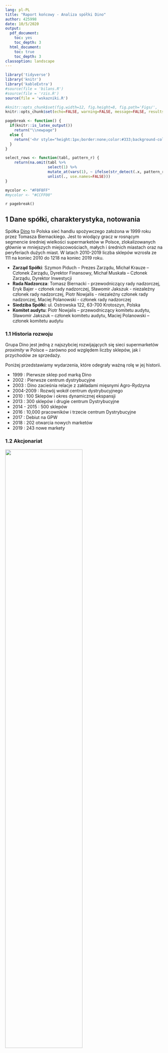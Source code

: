 ```yaml
---
lang: pl-PL
title: "Raport końcowy - Analiza spółki Dino"
author: 425998
date: 10/5/2020
output:
  pdf_document: 
    toc: yes
    toc_depth: 3
  html_document:
    toc: true
    toc_depth: 3
classoption: landscape
---
```


```r
library('tidyverse')
library('knitr')
library('kableExtra')
#source(file = 'bilans.R')
#source(file = 'rzis.R')
source(file = 'wskazniki.R')

#knitr::opts_chunk$set(fig.width=12, fig.height=8, fig.path='Figs/',
knitr::opts_chunk$set(echo=FALSE, warning=FALSE, message=FALSE, results='asis')
```

```r
pagebreak <- function() {
  if(knitr::is_latex_output())
    return("\\newpage")
  else {
    return('<hr style="height:1px;border:none;color:#333;background-color:#333;" /> <div style="page-break-before: always;" />')
  }
}

select_rows <- function(tabl, pattern_r) {
    return(na.omit(tabl %>% 
                   select(1) %>% 
                   mutate_at(vars(1), ~ ifelse(str_detect(.x, pattern_r), row_number(), NA)) %>% 
                   unlist(., use.names=FALSE)))
}

mycolor <- "#F0F8FF"
#mycolor <- "#CCFF00"

```

`r pagebreak()`

## 1 Dane spółki, charakterystyka, notowania

Spółka [Dino](https://grupadino.pl) to Polska sieć handlu spożywczego założona w 1999 roku przez Tomasza Biernackiego. Jest to wiodący gracz w rosnącym segmencie średniej wielkości supermarketów w Polsce, zlokalizowanych głównie w mniejszych miejscowościach, małych i średnich
miastach oraz na peryferiach dużych miast. W latach 2010-2019 liczba sklepów wzrosła ze 111 na koniec 2010 do 1218 na koniec 2019 roku.

* **Zarząd Spółki**: Szymon Piduch – Prezes Zarządu, Michał Krauze – Członek Zarządu, Dyrektor Finansowy, Michał Muskała – Członek Zarządu, Dyrektor Inwestycji
* **Rada Nadzorcza**: Tomasz Biernacki - przewodniczący rady nadzorczej, Eryk Bajer - członek rady nadzorczej, Sławomir Jakszuk - niezależny członek rady nadzorczej, Piotr Nowjalis - niezależny członek rady nadzorczej, Maciej Polanowski - członek rady nadzorczej
* **Siedziba Spółki**: ul. Ostrowska 122, 63-700 Krotoszyn, Polska
* **Komitet audytu**: Piotr Nowjalis – przewodniczący komitetu audytu, Sławomir Jakszuk – członek komitetu audytu, Maciej Polanowski – członek komitetu audytu

### 1.1 Historia rozwoju

Grupa Dino jest jedną z najszybciej rozwijających się sieci supermarketów *proximity* w Polsce – zarówno pod względem liczby sklepów, jak i przychodów ze sprzedaży.

Poniżej przedstawiamy wydarzenia, które odegrały ważną rolę w jej historii.

- 1999 : Pierwsze sklep pod marką Dino
- 2002 : Pierwsze centrum dystrybucyjne
- 2003 : Dino zacieśnia relacje z zakładami mięsnymi Agro-Rydzyna
- 2004-2009 : Rozwój wokół centrum dystrybucyjnego
- 2010 : 100 Sklepów i okres dynamicznej ekspansji
- 2013 : 300 sklepów i drugie centrum Dystrybucyjne
- 2014 - 2015 : 500 sklepów 
- 2016 : 10,000 pracowników i trzecie centrum Dystrybucyjne
- 2017 : Debiut na GPW
- 2018 : 202 otwarcia nowych marketów
- 2019 : 243 nowe markety


### 1.2 Akcjonariat

![](imgs/akcjonariat.png){ width=70% }

Każda akcja Dino Polska S.A. uprawnia do wykonywania jednego głosu na walnym zgromadzeniu.

Ponad 50% udziałów należy do założyciela spółki.

### 1.3 Wybrane dane finansowe {#wdf}

![](imgs/select_data3.png){ width=100% }


### 1.4 Notowania giełdowe spółki

![](imgs/notowania2.png){ width=60% }

Kurs odniesienia spółki Grupa Dino 8 maja wynosiła 169,90 zł. 

Od debiutu w GPW zauważalny jest widoczny trend wznoszący wskazujący apetyt inwestorów na spółki najszybciej rozwijające się.

#### 1.4.1 Cena akcji w porównaniu z WIG
<small>(na niebiesko: Dino, na żółto: WIG)</small>

![](imgs/notowanie2.png){ width=60% }

Na wykresie widzimy wyraźny wzrost cen akcji Dino Polska w porównaniu z WIG.
Sytuacja związana z koronawirusem jedynie chwilowo wpłynęła na spadek
wartości akcji, po czym, znów nastąpił wzrost.

Supermarkety nie należą do rodzaju spółek cyklicznych, a więć
koniunktura gospodarcza nie ma większego wpływu na 
działalność.

### 1.5 Konkurencja

Biedronka (Jeronimo Martins) i Lidl są najbliższymi konkurentami pod względem 
wielkości sklepów, ale Stokrotka i Polomarket to polskie firmy.

Stokrotka jest firmą franczyzową, a zarówno Stokrotka, jak i Polomarket to firmy prywatne. 
Nie publikują sprawozdań finansowych, a to, co podają o Ministerstwo Sprawiedliwości, 
jest sporządzony niezgodnie z MSR.

Z tych powodów porównamy spółka Dino do Biedronki (Jeronimo Martins).

Jeronimo Martins jest portugalską firmą działającą w Polsce, Portugalii i Kolumbii. 
Większość operacji odbywa się w Polsce i Portugalii. 95% jej działalności pochodzi 
z supermarketów (retail) i powiązanej dystrybucji żywności.

```r
tribble(
  ~Sieć, ~`Liczba sklepów w Polsce`, ~Siedziba,
  "Biedronka", 3000, "Portugalia",
  "Dino",1218, "Polska",
  "Lidl", 700, "Niemcy",
  "Stokrotka", 577, "Polska",
  "Netto", 368, "Dania",
  "Polomarket", 280, "Polska",
  "Eurospar", 250, "Holandia",
  "Intermarché", 230, "Francja",
  "Mila",187, "Polska",
  "ChataPolska", 166, "Polska",
  "Aldi",132, "Niemcy",
  "PiotriPaweł", 70, "Polska",
  "Arhelan", 55, "Polska",
  "Frac", 21, "Polska",
  "Auchan", 33, "Francja",
) %>% kable(booktabs = T,
            caption = "Konkurencja") %>% 
  kable_styling(latex_options = c("striped"),
                bootstrap_options = c("striped", "condensed")) %>% 
  footnote(general = "Żródło: Wikipedia", general_title = "")

```

`r pagebreak()`

## 2 Wstępna analiza bilansu

Naszym celem badania bilansu jest poznanie kondycji spółki.

### 2.1 Analiza pionowa bilansu

Zdecydowana większość aktywów (około 70%) to aktywa trwałe, w szczególności środki trwałe i inwestycje długoterminowe w Agro-Rydzyna, jednostki powiązanej. Obecność znaczących niepłynnych aktywów to typowe dla  spółki z branży supermarketów, który nie opiera się na modelu franczyzy. 

Zapasy stanowią około 50% aktywów obrotowych. Również, spółka posiada mniej środki pieniężne i inne aktywa pieniężne.

Jeśli chodzi o pasywa, kapitał własny rośnie z każdym rokiem, ponieważ cały zysku netto
(z każdym rokiem) jest inwestowany w spółkę. Fakt ten znajduje odzwierciedlenie w pozycji
A.II i A.IV. A.II wskazuje zakumulowaną kwotę reinwestycji zysku roku ubiegłego, a A.IV 
jest zyskiem roku danego.

Następujące informacje podano w sprawozdaniu finansowym:     

>12.1. Podział zysku za rok poprzedni:
>Zwyczajne Walne Zgromadzenie Akcjonariuszy, które odbyło się w dniu 13 czerwca 2019 roku podjęło uchwałę o przeznaczeniu zysku za rok poprzedni na kapitał zapasowy.

Tego należy się spodziewać, ponieważ 
wypłacanie dywidend byłoby nieefektywne. Jest to szybko rozwijająca się spółka, 
która potrzebuje inwestycji w nowe sklepy i centra dystrybucyjne.

Zobowiązania ogółem jest ponad 2 razy wyższa niż zarówno aktywa obrotowe jak i kapitał własny. 

Zobowiązania krótkoterminowe, większość to zobowiązania z tytułu dostaw i usług (Załącznik: pozycja B.III.3.d w  bilansie), stanowią około 70% z zobowiązań.

Zobowiązania ogółem wzrósł nieznacznie od 2017 do 2018 w stosunku do kapitałów własnych.


```r
bil <- bind_rows(aktywa_st, pasywa_st)
bil %>% 
  select(!matches('15|16|_sk')) %>% 
  filter_at(vars(1), ~ str_detect(.x, '^[VIABP]')) %>% 
  kable(escape = F,
        caption = "Analiza pionowa bilansu",
        col.names = c("Elementy bilansu", '2017', '2018', '2019', '2017', 
                                  '2018', '2019', '2017', '2018', '2019'),
        align=c("l",rep("r",9)),
        booktabs=TRUE) %>% 
  kable_styling(latex_options = c("striped"),
                bootstrap_options = c("striped", "hover", "condensed")) %>% 
  add_header_above(c(" " = 1, "Stan na koniec roku (w.tys.zł.)" = 3, 
                     "Struktura (w%)" = 3, "Str. wewn. (w%)" = 3)) %>% 
  row_spec(c(1, 7, 12, 13, 22, 27), bold = T) %>% 
  row_spec(c(2:6, 8:11, 14:21, 23:26), italic = T) %>% 
  column_spec(5:7, background = mycolor) %>% 
  row_spec(12, hline_after = T)

```


### 2.2 Analiza pozioma bilansu


Zarówno aktywa trwałe i obrotowe rosną o około 30% z roku na rok. Kapitał własne rośnie również w podobnym tempie, co wskazuje na zrównoważony wzrost.

Zobowiązania wzrosły o ponad 30% z roku na rok, jednak zysk netto wrósł również o 50% z roku na rok.

```r
col_names <- c("Elementy bilansu", '2017', '2018', '2019', '2018', '2019',
               '2017/18', '2018/19', '2017/18', '2018/19')
bil <- bind_rows(aktywa, pasywa)
bil %>% 
  select_at(vars(1, 4:6, 9:10, 13:14, 17:18)) %>%
  filter_at(vars(1), ~ str_detect(.x, '^[VIABP]')) %>% 
  kable(escape = F, col.names = col_names, booktabs = T,
        caption = "Analiza pozioma bilansu",
        align=c("l",rep("r",9))) %>% 
  kable_styling(latex_options = c("striped", "scale_down"),
                bootstrap_options = c("striped", "hover", "condensed")) %>% 
  add_header_above(c(" " = 1, "Ceny bieżące" = 3, "Ceny skorygowane" = 2, 
                     "W cenach bieżących" = 2, "W cenach skorygowanych" = 2)) %>% 
  add_header_above(c(" " = 1, "Stan na koniec roku (w. tys. zł.)" = 5, 
                     "Dynamika (w%)" = 4)) %>% 
  row_spec(c(1, 7, 12, 13, 22, 27), bold = T) %>% 
  row_spec(c(2:6, 8:11, 14:21, 23:26), italic = T) %>% 
  row_spec(12, hline_after = T) %>% 
  column_spec(c(5:6, 9:10), background = mycolor)
```

### 2.2 Kapitał obrotowy netto

Ujemna wartość kapitału obrotowego netto w obu latach wskazuję na to, iż całość aktywów bieżących finansowana jest ze zobowiązań bieżących, a to oznacza, że w przedsiębiorstwie nie występuje kapitał obrotowy netto.

W związku z ujemnymi wartościami kapitału obrotowego netto w badanych latach nie obliczamy w naszym sprawozdaniu **udziału kapitału obrotowego netto w finansowaniu aktywów ogółem** oraz **udziału kapitału obrotowego netto w finansowaniu aktywów obrotowych przedsiębiorstwa**.

Kapitał obrotowy netto w obu latach był ujemny.

```r
kon <- tribble(
  ~" ", ~"2018", ~"2019", ~"2018_s", ~"2019_s",
  'Kapitał stały', '', '', '', '',
  '1. Kapitał własny', '', '', '', '', 
  '2. Rezerwy długoterminowe', '', '', '', '', 
  '3. Zobowiązania długoterminowe ', '', '', '', '', 
  'Kapitał stały ogółem', '', '', '', '', 
  'Aktywa stałe', '', '', '', '',
  'Aktywa stałe ogółem', '', '', '', '',
  'Aktywa bieżące', '', '', '', '',
  'Aktywa bieżące ogółem', '', '', '', '',
  'Zobowiązania bieżące', '', '', '', '',
  'Rezerwy na zobowiązania krótkoterminowe', '', '', '', '',
  'Rozliczenia międzyokresowe krótkoterminow', '', '', '', '',
  'Zobowiązania bieżące ogółem', '', '', '', '',
  'Kapitał stały', '', '', '', '',
  'Aktywa stałe', '', '', '', '',
  'Kapitał obrotowy netto', '', '', '', '',
)

g <- function(tabl, rw, yr) {
  n <- (tabl %>% slice(rw) %>% select(yr))[[1]]
  return(if_else(is.na(as.numeric(n)), 0, as.numeric(n)))  
}

kap_ob_n <- function(kon, col_n, yr) {
  
  kon <- kon %>% 
    mutate_at(vars(col_n), ~ ifelse(row_number() == 2, g(pasywa, 1, yr), as.character(.x))) %>% 
    mutate_at(vars(col_n), ~ ifelse(row_number() == 3, g(pasywa, 12, yr), as.character(.x))) %>% 
    mutate_at(vars(col_n), ~ ifelse(row_number() == 4, g(pasywa, 16, yr), as.character(.x))) %>% 
    mutate_at(vars(col_n), ~ ifelse(row_number() == 5, 
                                g(pasywa, 1, yr) +
                                  g(pasywa, 12, yr) +
                                  g(pasywa, 16, yr), as.character(.x))) %>% 
    mutate_at(vars(col_n), ~ ifelse(row_number() == 6, g(aktywa, 1, yr), as.character(.x))) %>% 
    mutate_at(vars(col_n), ~ ifelse(row_number() == 7, g(aktywa, 1, yr), as.character(.x))) %>% 
    mutate_at(vars(col_n), ~ ifelse(row_number() == 8, g(aktywa, 21, yr), as.character(.x))) %>% 
    mutate_at(vars(col_n), ~ ifelse(row_number() == 9, g(aktywa, 21, yr), as.character(.x))) %>% 
    mutate_at(vars(col_n), ~ ifelse(row_number() == 10, g(pasywa, 23, yr), as.character(.x))) %>% 
    mutate_at(vars(col_n), ~ ifelse(row_number() == 11, '0', as.character(.x))) %>% 
    mutate_at(vars(col_n), ~ ifelse(row_number() == 12, g(pasywa, 44, yr), as.character(.x))) %>% 
    mutate_at(vars(col_n), ~ ifelse(row_number() == 13, 
                                g(pasywa, 23, yr) + 
                                  g(pasywa, 44, yr), as.character(.x))) 
  
  kon <- kon %>% 
    mutate_at(vars(col_n), ~ ifelse(row_number() == 14, g(kon, 5, yr), as.character(.x))) %>%
    mutate_at(vars(col_n), ~ ifelse(row_number() == 15, g(kon, 7, yr), as.character(.x))) %>% 
    mutate_at(vars(col_n), ~ ifelse(row_number() == 16, g(kon, 5, yr) - 
                                  g(kon, 7, yr), as.character(.x)))
  
  return(kon)
}
 
kon <- kap_ob_n(kon, 2, '2018')
kon <- kap_ob_n(kon, 3, '2019')

kon <- kon %>% 
  mutate_at(vars(4), ~ ifelse(row_number() %in% c(2:5), 
                                    round(g(kon, row_number(), '2018') / 
                                            g(kon, 5, '2018') * 100, 
                                          digits=1), as.character(.x))) %>% 
  mutate_at(vars(5), ~ ifelse(row_number() %in% c(2:5), 
                                    round(g(kon, row_number(), '2019') / 
                                            g(kon, 5, '2019') * 100, 
                                          digits=1), as.character(.x)))

```

```r
col_names <- c("", '2018', '2019', '2018', '2019')

kon %>% 
  kable(escape = F, col.names = col_names, booktabs = T,
        caption = "Kapitał obrotowy netto",
        align=c("l",rep("r",4))) %>% 
  kable_styling(latex_options = c("striped"),
                bootstrap_options = c("striped", "hover", "condensed"),
                full_width = F) %>% 
  add_header_above(c("Wyszczególnienie" = 1, "Wartość(w tys.zł.)" = 2, 
                     "Struktura kapitałów stałych (w %)" = 2)) %>%
  row_spec(c(5, 7, 9, 13, 16), bold = T)

```

`r pagebreak()`

### 2.3 Analiza wskażnikowa

```r
wskaźniki <- wskaźniki_bilans()

wsk_disp <- function(wsk, rown) {
  return (wsk %>% 
            slice(rown) %>% 
            select(-1) %>% 
            kable(booktabs = T) %>%
            kable_styling(c("striped", "condensed"), full_width = F) %>% 
            row_spec(c(1), color = "#8B0000"))
}
```

#### 2.2.1 Wskaźnik pokrycia aktywów trwałych kapitałem własnym
     
$$\small \frac{Kapitał\ własny}{Aktywa\ trwałe} * 100$$

`r wsk_disp(wskaźniki, 1)`

Wskaźnik ten informuje o stopniu, w jakim kapitał własny pokrywa aktywa trwałe. Zgodnie z jedną z zasad bilansowych, kapitał własny powinien wystarczać na sfinansowanie aktywów trwałych, co oznacza, że wskaźnik ten powinien przyjmować wartość co najmniej równą 100%. W przypadku spółki Dino sytuacja jest niekorzystna gdyż wartości w ciągu pięciu lat wynoszą poniżej 100%. Duża niższa wartość wskaźnika niż 100% spółka nie wskazuje mniejszą wiarygodność kredytową, tak długo, jak rosną przepływy pieniężne i zysk netto.

Spółka informuje ciągły spadek w *Dług netto / EBITDA* w [wybranych danach finansowych (1.3)](#wdf)

#### 2.2.2 Wskaźnik pokrycia aktywów trwałych kapitałem stałym
     
$$\small \frac{Kapitał\ stały}{Aktywa\ trwałe} * 100$$

`r wsk_disp(wskaźniki, 2)`

Aktywa trwałe nie są finansowane kapitałem długoterminowym. Srebrna zasada nie jest spełniona ponieważ aktywa trwałe nie są w całości finansowane przez kapitał stały. Wartość poniżej 100% może oznacza, że spółka ma małą wiarygodność kredytową.

#### 2.2.3 Wskaźnik pokrycia aktywów obrotowych zobowiązanymi krótkoterminowymi
     
$$\small \frac{Zobowiązania\ krótkoterminowe}{Aktywa\ obrotowe} * 100$$

`r wsk_disp(wskaźniki, 3)`

Wskaźnik ten pokazuję możliwości przedsiębiorstwa do regulowania zobowiązań posiadanymi środkami obrotowymi. Wartość tego wskaźnika wskazuje stabilną sytuację.

`r pagebreak()`

## 3 Wstępna analiza rachunku zysków i strat

Przychody ze sprzedaży stanowią największą część przychodów ogółem, co wynika z działalności spółki, której głównym celem jest sprzedaż dla indywidualnych osób artykułów spożywczych i dóbr używanych w gospodarstwie domowym.

Podobna sytuacja przedstawia się po stronie kosztów, tutaj również tak jak w przypadku przychodów największe koszty występują jako koszty sprzedanych produktów, towarów i materiałów.
 
**Zysk netto**
Zysk netto stanowi zaledwie 3-4% łącznych przychodów ze sprzedaży, co jest wyższy dla sektora detalicznego (0.5 - 3.5%). Zysk netto wzrósł około o 50% z roku na rok. Może to być spowodowane tym, że firma była w stanie znaleźć dobre lokalizacje dla nowych sklepów.

**Koszty ogólnego zarządu**
Zysk netto stanowi zaledwie 15-16% łącznych przychodów ze sprzedaży, co jest niższy dla sektora detalicznego (15 - 25%). Spółka jest zarządzana wydajnie.

**Łączne przychody ze sprzedaży**
Łączne przychody wzrosły o około 30% z roku na rok, co zasadniczo jest spowodowane wzrostem liczby sklepów, których wzrosły o około 25%. 

![](imgs/liczba.png){ width=40% }

**Koszt własny sprzedaży**
Koszt własny sprzedaży wzrósł o podobną wartość jak łączne przychody.

**Wynik z działalności operacyjnej**
W wyniku czynników omówionych powyżej wynik z działalności operacyjnej Spółki wzrósł o 41-44%.

```r

mrzis %>% 
  select_at(vars(1:4, 7:9)) %>% 
  kable(escape = F,
        col.names = c("Elementy rachunku zysków i strat", 
                      '2017', '2018', '2019', 
                      '2017', '2018', '2019'),
        caption = "Analiza pionowa rachunku zysków i strat",
        align=c("l",rep("r",6)),
        booktabs=TRUE) %>% 
  kable_styling(latex_options = c("striped"),
                bootstrap_options = c("striped", "hover", "condensed")) %>% 
  add_header_above(c(" " = 1, "Wyniki finansowe (w.tys.zł.)" = 3, 
                     "Struktura (w%)" = 3)) %>% 
  column_spec(1, bold = T) %>% 
  column_spec(5:7, background = mycolor)

col_names <- c("Elementy rachunku zysków i strat", 
               '2017', '2018', '2019', '2018', '2019',
               '2017/18', '2018/19', '2017/18', '2018/19')
mrzis %>% 
  select_at(vars(1:6, 10:13)) %>% 
  kable(escape = F, col.names = col_names, booktabs = T,
         caption = "Analiza pozioma rachunku zysków i strat",
        align=c("l",rep("r",9))) %>% 
  kable_styling(latex_options = c("striped", "scale_down"),
                bootstrap_options = c("striped", "hover", "condensed")) %>% 
  add_header_above(c(" " = 1, "Ceny bieżące" = 3, "Ceny skorygowane" = 2, 
                     "W cenach bieżących" = 2, "W cenach skorygowanych" = 2)) %>% 
  add_header_above(c(" " = 1, "Wyniki finansowe (w.tys.zł.)" = 5, 
                     "Dynamika (w%)" = 4)) %>% 
  column_spec(1, bold = T) %>% 
  column_spec(c(5:6, 9:10), background = mycolor)
```

`r pagebreak()`

### 3.3 Analiza wskażnikowa

```r
wskaźniki <- wskaźniki_rzis()

wsk_disp <- function(wsk, item) {
  
  return (wsk %>% 
            select(c(1, as.integer(item) + 1)) %>% 
            pivot_wider(names_from = rok, values_from = !!item) %>% 
            kable(booktabs = T) %>%
            kable_styling(c("striped", "condensed"), full_width = F) %>% 
            row_spec(c(1), color = "#8B0000"))
}
```

#### 3.3.1

$$\small \frac{Zysk\ z\ działalności\ operacyjnej}{Zysk\ ze\ sprzedaży} * 100$$

`r wsk_disp(wskaźniki, '1')`

Relacja zysku z działalności operacyjnej do zysku ze sprzedaży wynosi 
ponwyżej 100% w ciągu z badanych lat. Z sprawozdaniu wynika, iż pozycja 
D.IV (Inne przychody operacyjne) jest czynnikiem przyczyniającym się.

#### 3.3.2

$$\small \frac{Zysk\ brutto}{Zysk\ z\ działalności\ operacyjnej} * 100$$

`r wsk_disp(wskaźniki, '2')`

Koszty finansowe i odsetki spowodowały różnicę między zyskiem brotto i 
z dziłalności operacyjnej. 

2016 r. jest wyjątkiem, ponieważ jednorazowo przychód finansowych 
pochodził z spółki zależnej Vitrena Holdings, jako diwidendy i udziały w zyskach.

Wzrost tej wskaźniki w ciągu ostatnich 3 lat pokazuje poprawę wydajności.

#### 3.3.3

$$\small \frac{Zysk\ brutto}{Zysk\ ze\ sprzedaży} * 100$$

`r wsk_disp(wskaźniki, '3')`

Spółka uzyskuje zysk brutto z działalności operacyjnej, a nie z działalności 
finansowej.

#### 3.3.4

$$\small \frac{Zysk\ netto}{Zysk\ ze\ sprzedaży} * 100$$

`r wsk_disp(wskaźniki, '4')`

W 2019 roku 28,6% zysku ze sprzedaży pochłonęły wyniki na pozostałym 
poziomie operacyjnym, poziomie finansowym i nadzwyczajnym oraz podatek dochodowy.


#### 3.3.5

$$\small \frac{Podatek\ dochodowy}{Zysk\ brutto} * 100$$

`r wsk_disp(wskaźniki, '5')`

Efektywna stopa opodatkowania pokazuje obciążenie zysku bieżącym i przyszłym 
podatkiem dochodowym. 
W ciągu ostatnich 3 lat efektywna stopa opodatkowania spółki była średnia dla branży.

`r pagebreak()`

## 4 Analiza rachunku przepływów pieniężnych

### 4.1 Syntetyczna analiza sald

W ciągu ostatnich pięciu lat saldo przepływów operacyjnych było dodatnie, 
w przeciwieństwie do salda przepływów inwestycyjnych które przez cały ten okres było ujemne.
Z kolei, saldo przepływów finansowych w ciągu pierwszych dwóch lat było ujemne, a
później tylko dodatnie. Na podstawie tych sald można wyciągnąć wniosek, że spółka
Dino jest przedsiębiorstwem rozwijającym się. Mimo że saldo przepływów finansowych
w latach 2015 i 2016 było ujemne, to zostało pokryte przez wysokie dodatnie 
saldo przepływów operacyjnych. 

Można zauważyć, że wysokość środków pieniężnych na koniec okresu rośnie z roku na rok.
Środki te mogą posłużyć w przyszłości jako zabezpieczenie spółki na wypadek  
kryzysu gospodarczego.


```r
rpp %>% 
  select(!contains('/')) %>% 
  filter_at(vars(1), ~ str_starts(.x, '[IA-Z]')) %>% 
  kable(booktabs = T, escape = F,
        caption = "Syntetyczna analiza sald",
        align=c("l",rep("r",5))) %>%
  kable_styling(latex_options = c("striped"),
                full_width = F,
                bootstrap_options = c("striped", "hover", "condensed")) %>%
  row_spec(c(4, 8, 12, 16), color = "#8B0000") %>% 
  row_spec(c(1, 5, 9, 13:16), bold = T) %>% 
  add_header_above(c(" " = 1, "w tys. zl." = 5))
```

### 4.2 Analiza pionowa rachunku przepływów pieniężnych

Analizując dane z lat 2017, 2018, 2019, zysk netto stanowił kolejno ponad 31%,
33%, 45% salda przepływów operacyjnych, co pokazuje, że spółka jest w dobrej
sytuacji ekonomicznej. Amortyzacja była na poziomie około 15% w skali trzech lat.

Istotne jest, że od 1 stycznia 2019 roku, MSSF 16 zastąpił MSR 17 Leasing oraz
związane z nim interpretacje. Spółka ujawniła w sprawozdaniu finansowym
następujące informacje:

> Rachunkowość leasingodawcy zgodnie z MSSF 16 pozostaje zasadniczo niezmieniona
w stosunku do MSR 17. Leasingodawcy będą nadal klasyfikować leasing jako
operacyjny lub finansowy, stosując podobne zasady jak w MSR 17. Dlatego też MSSF
16 nie miał wpływu na te umowy leasingowe, w których Grupa jest leasingodawcą.

Krótko mówiąc, zmiany w traktowaniu leasingu dla leasingobiorcy dotyczą leasingu
finansowego, nie miały wpływu na wysokość amortyzacji (pozycja A.II.1). Także,
większość umów leasingowych to leasing finansowy.

Zmiana zapotrzebowania na kapitał obrotowy netto została wyliczona na poziomie 
minus 43%, 45%, 29%. Tak ujemne wartości mogą wynikać z rozwoju spółki.


```r
rpp_str %>% 
  kable(booktabs = T, escape = F, col.names = gsub("_st", "", names(rpp_str)),
        caption = "Analiza pionowa rachunku przepływów pieniężnych",
        align=c("l",rep("r",5))) %>%
  kable_styling(latex_options = c("striped"),
                full_width = F,
                bootstrap_options = c("striped", "hover", "condensed")) %>%
  column_spec(5:7, background = mycolor) %>% 
  add_header_above(c(" " = 1, "Wartość (w tys. zł.)" = 3, "Struktura (w %)" = 3))

```

### 4.3 Analiza pozioma rachunku przepływów pieniężnych

#### 4.3.1 Przepływy środków pieniężnych z działalności operacyjnej

W odniesieniu do pozycji A.I Zysk netto, zauważamy duży wzrost w latach 2015/2016, 
o 711% i spadek w latach 2016/17 o 50%. Dzieje się tak z powodu jednorazowych
przychodów finansowych, konkretnie dywidendy, pochodzącej od spółki zależnej
Vitrena Holdings, w wysokości 229 milionów.  Zysk netto jest niezwykle wysoki w
2016 roku. Jest to wykazane w rachunku zysków i strat. Poza tym możemy
stwierdzić, że zyski netto rosną w tempie około 50% każdego roku.

Jeśli chodzi o Odsetki i udziały w zyskach (pozycja A.3), są również skorygowane
w 2016 roku ze względu na zwrot dywidendy do spółki zależnej Vitrena Holdings.
Ta transakcja miała charakter wewnętrzny i nie powinna zwiększyć przepływów
pieniężnych.

Zmiana stanu zapasów, zmienia się wraz z rozwojem spółki. Także, amortyzacja 
rośnie w podobnym tempie każdego roku. 

Kwoty z pozycji zmiana stanu zobowiązań krótkoterminowych (A.II.8) mają duży
wpływ na saldo przepływów operacyjnych. Są to zdarzenia gospodarcze ujęte w
wyniku finansowym danego roku, mimo że płatności będą dokonywane w przyszłym
roku. W takim przypadku, wiedząc, że przez wystąpienie zobowiązania odroczony
jest termin przepływu pieniężnego w stosunku do ujawnienia kosztu, należy
dokonać korekty w rachunku przepływów pieniężnych. Znaczące dodatnie kwoty w
pozycji A.II.8 oznacza po prostu, że dostawcy zgodzili się czekać na płatności.
Wskazuje to, że Dino ma moc dyktowania warunków od dostawców.


#### 4.3.2 Przepływy pieniężne netto z działalności inwestycyjnej 

Spółka otwiera około 200 sklepów rocznie. Jest to odzwierciedlone w ujemnym 
saldzie przepływów inwestycyjnych.

Pozycja B.II.1 odzwierciedla inwestycje w rzeczowych aktywach trwałych. Pozycja
B.II.2 dotyczy inwestycji w nieruchomości, jednak kwota ta wynosi zero. Grupa
Dino składa się z 6 innych firm o nazwie ‘Centrum Wynajmu Nieruchomości 1-6
S.A.’. Kupno i sprzedaż nieruchomości, i wynajem i zarządzanie nieruchomościami
odbywa się za pośrednictwem tych firm.

W odniesieniu do pozycji b.I.3 i B.II.3 odzwierciedlają one transakcje między
główną spółką Dino a spółkami zależnymi Agro-Rydzina i Centrum Wynajmu
Nieruchomości. Sprawozdania finansowe nie wyjaśniają dokładnego charakteru tych
transakcji.

#### 4.3.3 Przepływy pieniężne netto z działalności finansowej

Pozycja C.I.2 odzwierciedla zaciąganie kredytów i pożyczek, i pozycja C.I.3
wskazuje na emisję dłużnych papierów wartościowych. 

W szczególności w latach 2017 i 2019 spółka zaciągnęła mniej kredytów i pożyczek
i wyemitowała papiery dłużne. W ten sposób spółka jest w stanie utrzymać
finansowanie dalszego rozwoju spółki.

Pozycje C.II.4, 7 i 8 wskazują wydatki. pozycje C.II.4 i 8 dotyczą spłat i
odsetek kredytów i pożyczek. Spłaty kredytów i pożyczek oznaczają, że firma
spłaca stary dług. pozycja C.II.7 dotyczy płatności zobowiązań z tytułu umów
leasingu. Spółka realizuje strategię pozyskiwania przestrzeni dla sklepów drogą
nabycia, jak i leasingu.



```r
rpp %>% 
  #slice(1:14) %>% 
  filter_at(vars(1), ~ !str_starts(.x, '[-abc]')) %>%
  mutate_all(~ str_remove(.x, '^-$')) %>% 
  mutate_at(vars(1), ~ str_trunc(.x, 74, "right")) %>% 
  kable(booktabs = T, escape = F,
        caption = "Analiza pozioma rachunku przepływów pieniężnych",
        align=c("l",rep("r",9))) %>%
  kable_styling(latex_options = c("striped", "scale_down"),
                full_width = F,
                bootstrap_options = c("striped", "hover", "condensed")) %>%
  row_spec(c(1:3, 14:15, 20, 24:26, 31, 41:45), bold = T) %>% 
  row_spec(c(1, 25, 15, 45), color = "#8B0000") %>% 
  column_spec(7:10, background = mycolor) %>% 
  add_header_above(c(" " = 1, "Wartość (w tys. zl.)" = 5, "Dynamika (w %)" = 4))

```

`r pagebreak()`

### 4.4 Analiza wskażnikowa


```r
wskaźniki <- wskaźniki_rpp()

wsk_disp <- function(wsk, coln, item) {
  return(wskaźniki %>% 
           select(c(1, coln)) %>% 
           pivot_wider(names_from = rok, values_from = !!item) %>% 
           kable(booktabs = T) %>%
           kable_styling(c("striped", "condensed"), full_width = F) %>% 
           row_spec(c(1), color = "#8B0000"))
}
```
#### 4.3.1 Wskaźniki struktury przepływów pieniężnych

W ciągu ostatnich 3 lat 30–45% przepływów pieniężnych netto z działalności operacyjnej 
wygenerowało zysk netto, a jedynie 14-15% wygenerowało się z amortyzacji. 

$$\small \frac{Zysk\ netto}{Przepływy\ pieniężne\ netto\ z\ działalności\ operacyjnej} * 100$$

`r wsk_disp(wskaźniki, 2, '1.1')`


$$\small \frac{Amortyzacja}{Przepływy\ pieniężne\ netto\ z\ działalności\ operacyjnej} * 100$$
   
`r wsk_disp(wskaźniki, 3, '1.2')`

#### 4.3.2 Wskaźniki wystarczalności środków pieniężnych

##### 4.3.2.1 Wskaźnik ogólnej wystarczalności środków pieniężnych

W 2019 roku 69% wydatków ogółem jest pokrytych z Przepływów pieniężnych netto 
z działalności operacyjnej. Ta spółka potrzebuje finansowania zewnętrznego, 
takiego jak kredyty i pożyczki, aby kontynuować rozwój.
      
$$\small \frac{Przepływy\ pieniężne\ netto\ z\ działalności\ operacyjnej}{Wydatki\ ogółem} * 100$$

`r wsk_disp(wskaźniki, 4, '2.1')`
    
 
##### 4.3.2.2 Wskaźnik pokrycia zadłużenia
 
Przepływy pieniężne netto z działalności operacyjnej były wystarczające na pokrycie spłaty zadłużenia.
 
$$\small \frac{Przepływy\ pieniężne\ netto\ z\ działalności\ operacyjnej}{Spłata\ zadłużenia} * 100$$

`r wsk_disp(wskaźniki, 5, '2.2')`


##### 4.3.2.3 Wskaźnik pokrycia wydatków inwestycyjnych

Po raz pierwszy w roku 2019, przepływy pieniężne netto z działalności operacyjnej były wystarczające na pokrycie wydatków inwestycyjnych.
    
$$\small \frac{Przepływy\ pieniężne\ netto\ z\ działalności\ operacyjnej}{Wydatki\ inwestycyjne} * 100$$

`r wsk_disp(wskaźniki, 6, '2.3')`

##### 4.3.2.4 Wskaźnik pokrycia wypłaty dywidend

Spółka nie wypłaca dywidenda. 

$$\small \frac{Przepływy\ pieniężne\ netto\ z\ działalności\ operacyjnej}{Wypłaty\ dywidend} * 100$$

`r wsk_disp(wskaźniki, 7, '2.4')`

##### 4.3.2.5 Wskaźnik pieniężnej płynności finansowej
 
Zobowiązania krótkoterminowe nie były pokryte przez przepływy pieniężne netto z działalności operacyjnej. Bilans wskazuje, że około 70% zobowiązań krótkoterminowych pochodziło z zobowiązania wobec jednostek powiązanych.

$$\small \frac{Przepływy\ pieniężne\ netto\ z\ działalności\ operacyjnej}{Zobowiązania\ krótkoterminowe} * 100$$

`r wsk_disp(wskaźniki, 8, '2.5')`


#### 4.3.3 Wskaźniki wydajności pieniężnej
    
##### 4.3.3.1 Wskaźnik pieniężnej wydajności sprzedaży

Oczekiwana jest niska wartość tego wskaźnika.
Jak wspomniano wcześniej, spółka ma niską marżę no produkty.
    
$$\small \frac{Przepływy\ pieniężne\ netto\ z\ działalności\ operacyjnej}{Przychody\ ze\ sprzedaży} * 100$$

`r wsk_disp(wskaźniki, 9, '3.1')`
        

##### 4.3.3.2 Wskaźnik pieniężnej płynności finansowej

Wskaźnik pokazuje, w jak dużym stopniu wynik na podstawowej działalności przedsiębiorstwa przyczynił się do zysku ze sprzedaż. Z roku na rok spadek tego wskaźnika nie jest dobrym znakiem.

$$\small \frac{Przepływy\ pieniężne\ netto\ z\ działalności\ operacyjnej}{Zysk\ ze\ sprzedaży} * 100$$

`r wsk_disp(wskaźniki, 10, '3.2')`

       
##### 4.3.3.3 Wskaźnik pieniężnej wydajności aktywów

Wskaźnik uokazuje, że majątek firmy jest efektywnie wykorzystywane. 
    
$$\small \frac{Przepływy\ pieniężne\ netto\ z\ działalności\ operacyjnej}{Aktywa\ ogółem} * 100$$

`r wsk_disp(wskaźniki, 11, '3.3')`

   
##### 4.3.3.4 Wskaźnik pieniężnej wydajności kapitału własnego

Wskaźnik ukazują, że kapitał własny firmy jest efektywnie wykorzystywane. 
    
$$\small \frac{Przepływy\ pieniężne\ netto\ z\ działalności\ operacyjnej}{Kapitał\ własny} * 100$$

`r wsk_disp(wskaźniki, 12, '3.4')`


`r pagebreak()`

## 5 Analiza wskaźnikowa

```r

wsk2 %>% 
  kable(booktabs = T, 
        caption = "Analiza wskaźnikowa",
        col.names = c('Wyszczególnienie', '2015', '2016',
                      '2017', '2018', '2019', '2018', '2019')) %>% 
        #align=c("l",rep("r",7))) %>%
  kable_styling(latex_options = c("striped"),
                 full_width = F,
                 bootstrap_options = c("striped", "hover", "condensed")) %>%
  column_spec(7:8, background = mycolor) %>% 
  add_header_above(c(" " = 1, "Grupa Dino" = 5, "Jeronimo Martins" = 2))

```

### 5.1 Wskaźniki płynności


### 5.2 Wskaźniki zadłużenia

### 5.3 Wskaźniki operacyjności


### 5.4 Wskaźniki rentowności

### 5.5 Wskaźniki rynkowe

 Wskaźnikcena-zysk(P/E)
cena rynkowa 1 akcji 
Zysk netto na 1 akcję

Wskaźnik cena do wartości księgowej (P/BV):
cena 1 akcji
wartość księgowa na 1 akcję 

wskaźnik stopy dywidendy (DPS) =
dywidenda
cena rynkowa 1 akcji

### 5.6 Model DuPonta dla spółki Dino

```r
dp2 %>%
  #slice(1:5) %>%
  kable(booktabs = T,
        caption = "Model DuPonta dla spółki Dino",
        align=c("l",rep("r",5))) %>%
  kable_styling(latex_options = c("striped"),
                full_width = F,
                bootstrap_options = c("striped", "condensed")) %>%
  row_spec(5, hline_after = T)


```

`r pagebreak()`

## 6 Podsumowanie Analizy spółki Grupa Dino

`r pagebreak()`

## Załącznik

### 1 Bilans

```r
bold_r <- function(tabl) {
  return(select_rows(tabl, '^[ABP]'))
}

italic_r <- function(tabl) {
  return(select_rows(tabl, '^[VI]'))
}

indent_r <- function(tabl) {
  return(setdiff(1:count(tabl)[[1]], c(bold_r(tabl), italic_r(tabl))))
}

```


```r
bil <- bind_rows(aktywa, pasywa)
bil %>%
  select_at(vars(1:6)) %>%
  mutate_at(vars(1:6), ~ifelse(.x == '-', '', as.character(.x))) %>%
  mutate_at(vars(1), ~ str_trunc(.x, 74, "right")) %>% 
  kable(booktabs = T, escape = F, longtable = T,
        align=c("l",rep("r",5))) %>%
  kable_styling(latex_options = c("striped"),
                bootstrap_options = c("striped", "condensed")) %>%
  #column_spec(1, width = "5in") %>%
  row_spec(bold_r(bil), bold = T) %>%
  row_spec(italic_r(bil), italic = T) %>%
  add_indent(indent_r(bil))
```

`r pagebreak()`

### 2 Rachunek zysków is strat

```r
rzis %>%
  select_at(vars(1:6)) %>%
  mutate_at(vars(1:6), ~ifelse(.x == '-', '', as.character(.x))) %>%
  kable(booktabs = T, escape = F, longtable = T,
        align=c("l",rep("r",5))) %>%
  kable_styling(bootstrap_options = c("striped", "hover", "condensed")) %>%
  row_spec(select_rows(rzis, '^[ABCDEFGHJKLM]'), bold = T) %>%
  #row_spec(select_rows(rzis, '^[IV]'), italic = T)
  add_indent(select_rows(rzis, '^[-]'))
```

`r pagebreak()`

### 3 Rachunek przepływów pieniężnych

```r
rpp %>%
  select_at(vars(1:6)) %>%
  mutate_at(vars(1:6), ~ifelse(.x == '-', '', as.character(.x))) %>%
  mutate_at(vars(1), ~ str_trunc(.x, 74, "right")) %>% 
  kable(booktabs = T, escape = F, longtable = T,
        align=c("l",rep("r",5))) %>%
  #column_spec(1, width = "5in") %>%
  kable_styling(latex_options = c("striped"),
                bootstrap_options = c("striped", "hover", "condensed")) %>%
  row_spec(select_rows(rpp, '^[ABCDEFG]'), bold = T) %>%
  row_spec(select_rows(rpp, '^[IV]'), italic = T) %>%
  add_indent(setdiff(1:count(rpp)[[1]],
                     c(select_rows(rpp, '^[ABCDEFG]'),
                       select_rows(rpp, '^[IV]'))))
 
```